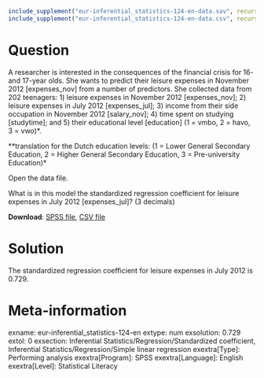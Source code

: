 ```{r, echo = FALSE, results = "hide"}
include_supplement("eur-inferential_statistics-124-en-data.sav", recursive = TRUE)
include_supplement("eur-inferential_statistics-124-en-data.csv", recursive = TRUE)
```

Question
========
A researcher is interested in the consequences of the financial crisis for 16- and 17-year olds. She wants to predict their leisure expenses in November 2012 [expenses_nov] from a number of predictors. She collected data from 202 teenagers: 1) leisure expenses in November 2012 [expenses_nov]; 2) leisure expenses in July 2012 [expenses_jul]; 3) income from their side occupation in November 2012 [salary_nov]; 4) time spent on studying [studytime]; and 5) their educational level [education] (1 = vmbo, 2 = havo, 3 = vwo)*.

**translation for the Dutch education levels: (1 = Lower General Secondary Education, 2 = Higher General Secondary Education, 3 = Pre-university Education)*

Open the data file.

What is in this model the standardized regression coefficient for leisure expenses in July 2012 [expenses_jul]? (3 decimals)

**Download**: [SPSS file](eur-inferential_statistics-124-en-data.sav), [CSV file](eur-inferential_statistics-124-en-data.csv)


Solution
========
The standardized regression coefficient for leisure expenses in July 2012 is 0.729.


Meta-information
================
exname: eur-inferential_statistics-124-en
extype: num
exsolution: 0.729
extol: 0
exsection: Inferential Statistics/Regression/Standardized coefficient, Inferential Statistics/Regression/Simple linear regression
exextra[Type]: Performing analysis
exextra[Program]: SPSS
exextra[Language]: English
exextra[Level]: Statistical Literacy